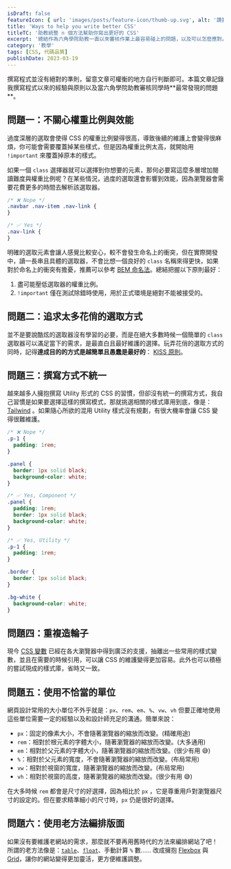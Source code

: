 ```yaml
---
isDraft: false
featureIcon: { url: 'images/posts/feature-icon/thumb-up.svg', alt: '讚賞符號' }
title: 'Ways to help you write better CSS'
titleTC: '助教統整 n 個方法幫助你寫出更好的 CSS'
excerpt: '總結作為六角學院助教一直以來審核作業上最容易碰上的問題，以及可以怎麼應對。了解整篇文章將可以迴避掉很多同學最常踩的坑！'
category: '教學'
tags: [CSS, 代碼品質]
publishDate: 2023-03-19
---
```


<Info type="warning">
  撰寫程式並沒有絕對的準則，留意文章可權衡的地方自行判斷即可。本篇文章記錄我撰寫程式以來的經驗與原則以及當六角學院助教審核同學時**最常發現的問題**。
</Info>

## 問題一：不關心權重比例與效能

過度深層的選取會使得 CSS 的權重比例變得很高，導致後續的維護上會變得很麻煩，你可能會需要覆蓋掉某些樣式，但是因為權重比例太高，就開始用 `!important` 來覆蓋掉原本的樣式。

如果一個 `class` 選擇器就可以選擇到你想要的元素，那何必要寫這麼多層增加閱讀難度與權重比例呢？在某些情況，過度的選取還會影響到效能，因為瀏覽器會需要花費更多的時間去解析該選取器。

```css
/* ❌ Nope */
.navbar .nav-item .nav-link {
}

/* ✅ Yes */
.nav-link {
}
```

明確的選取元素會讓人感覺比較安心，較不會發生命名上的衝突，但在實際開發中，讀一長串且具體的選取器，不會比想一個良好的 `class` 名稱來得更快，如果對於命名上的衝突有擔憂，推薦可以參考 [BEM 命名法](/post/write-cleaner-css-with-bem)。總結把握以下原則最好：

1. 盡可能壓低選取器的權重比例。
2. `!important` 僅在測試除錯時使用，用於正式環境是絕對不能被接受的。

## 問題二：追求太多花俏的選取方式

並不是要說酷炫的選取器沒有學習的必要，而是在絕大多數時候一個簡單的 `class` 選取器可以滿足當下的需求，是最直白且最好維護的選擇。玩弄花俏的選取方式的同時，記得**達成目的的方式是越簡單且愚蠢是最好的**： [KISS 原則](https://en.wikipedia.org/wiki/KISS_principle)。

## 問題三：撰寫方式不統一

越來越多人擁抱撰寫 Utility 形式的 CSS 的習慣，但卻沒有統一的撰寫方式，我自己習慣是如果要選擇這樣的撰寫模式，那就挑選相關的樣式庫用到底，像是：[Tailwind](https://tailwindcss.com/) 。如果隨心所欲的混用 Utility 樣式沒有規劃，有很大機率會讓 CSS 變得很難維護。

```css
/* ❌ Nope */
.p-1 {
  padding: 1rem;
}

.panel {
  border: 1px solid black;
  background-color: white;
}

/* ✅ Yes, Component */
.panel {
  padding: 1rem;
  border: 1px solid black;
  background-color: white;
}

/* ✅ Yes, Utility */
.p-1 {
  padding: 1rem;
}

.border {
  border: 1px solid black;
}

.bg-white {
  background-color: white;
}
```

## 問題四：重複造輪子

現今 [CSS 變數](https://developer.mozilla.org/zh-CN/docs/Web/CSS/Using_CSS_custom_properties) 已經在各大瀏覽器中得到廣泛的支援，抽離出一些常用的樣式變數，並且在需要的時候引用，可以讓 CSS 的維護變得更加容易。此外也可以積極的嘗試現成的樣式庫，省時又一致。

## 問題五：使用不恰當的單位

網頁設計常用的大小單位不外乎就是：`px`、`rem`、`em`、`%`、`vw`、`vh` 但要正確地使用這些單位需要一定的經驗以及和設計師充足的溝通。簡單來說：

- `px`：固定的像素大小，不會隨著瀏覽器的縮放而改變。(精確用途)
- `rem`：相對於根元素的字體大小，隨著瀏覽器的縮放而改變。(大多通用)
- `em`：相對於父元素的字體大小，隨著瀏覽器的縮放而改變。(很少有用 😅)
- `%`：相對於父元素的寬度，不會隨著瀏覽器的縮放而改變。(布局常用)
- `vw`：相對於視窗的寬度，隨著瀏覽器的縮放而改變。(布局常用)
- `vh`：相對於視窗的高度，隨著瀏覽器的縮放而改變。(很少有用 😅)

在大多時候 `rem` 都會是尺寸的好選擇，因為相比於 `px` ，它是尊重用戶對瀏覽器尺寸的設定的。但在要求精準細小的尺寸時，`px` 仍是很好的選擇。

## 問題六：使用老方法編排版面

如果沒有要維護老網站的需求，那麼就不要再用舊時代的方法來編排網站了吧！ 所謂的老方法像是：[`table`](https://developer.mozilla.org/zh-TW/docs/Web/HTML/Element/table)、[`float`](https://developer.mozilla.org/zh-CN/docs/Web/CSS/float)、手動計算 `%` 數…… 改成擁抱 [Flexbox](https://developer.mozilla.org/zh-TW/docs/Web/CSS/CSS_Flexible_Box_Layout/Basic_Concepts_of_Flexbox) 與 [Grid](https://developer.mozilla.org/zh-CN/docs/Learn/CSS/CSS_layout/Grids)，讓你的網站變得更加靈活，更方便維護調整。
